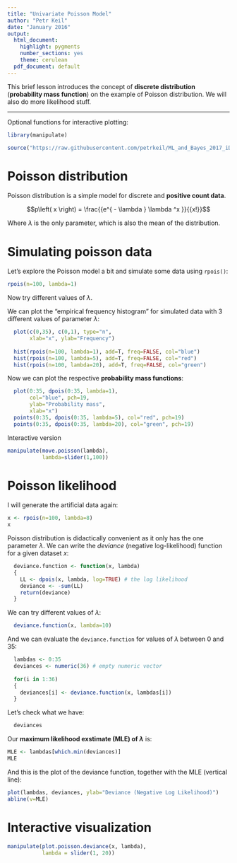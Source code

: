 ```yaml
---
title: "Univariate Poisson Model"
author: "Petr Keil"
date: "January 2016"
output:
  html_document:
    highlight: pygments
    number_sections: yes
    theme: cerulean
  pdf_document: default
---
```


This brief lesson introduces the concept of **discrete distribution** 
(**probability mass function**) on the example of Poisson distribution. We will
also do more likelihood stuff.

***

Optional functions for interactive plotting:

```r
library(manipulate)

source("https://raw.githubusercontent.com/petrkeil/ML_and_Bayes_2017_iDiv/master/Univariate%20Poisson%20Model/plotting_poisson.r")

```

# Poisson distribution

Poisson distribution is a simple model for discrete and **positive count data**.

$$p\left( x \right) = \frac{{e^{ - \lambda } \lambda ^x }}{{x!}}$$

Where $\lambda$ is the only parameter, which is also the mean of the distribution. 

# Simulating poisson data

Let's explore the Poisson model a bit and simulate some data using ```rpois()```:
```r
rpois(n=100, lambda=1)
```
Now try different values of $\lambda$.


We can plot the "empirical frequency histogram" for simulated data with 3 different values of parameter $\lambda$:
```r
  plot(c(0,35), c(0,1), type="n",
       xlab="x", ylab="Frequency")
  
  hist(rpois(n=100, lambda=1), add=T, freq=FALSE, col="blue")
  hist(rpois(n=100, lambda=5), add=T, freq=FALSE, col="red")
  hist(rpois(n=100, lambda=20), add=T, freq=FALSE, col="green")
```

Now we can plot the respective **probability mass functions**:
```r
  plot(0:35, dpois(0:35, lambda=1), 
       col="blue", pch=19, 
       ylab="Probability mass",
       xlab="x")
  points(0:35, dpois(0:35, lambda=5), col="red", pch=19)
  points(0:35, dpois(0:35, lambda=20), col="green", pch=19)
```

Interactive version

```r
manipulate(move.poisson(lambda),
           lambda=slider(1,100))
```


# Poisson likelihood

I will generate the artificial data again:
```r
x <- rpois(n=100, lambda=8)
x
```

Poisson distribution is didactically convenient as it only has the one parameter $\lambda$. We can write the *deviance* (negative log-likelihood) function for a given dataset $x$:
```r
  deviance.function <- function(x, lambda)
  {
    LL <- dpois(x, lambda, log=TRUE) # the log likelihood
    deviance <- -sum(LL)
    return(deviance)
  }
```

We can try different values of $\lambda$:
```r
  deviance.function(x, lambda=10)
```

And we can evaluate the ```deviance.function``` for values of $\lambda$ between 0 and 35:
```r
  lambdas <- 0:35
  deviances <- numeric(36) # empty numeric vector
  
  for(i in 1:36)
  {
    deviances[i] <- deviance.function(x, lambdas[i])  
  }
```

Let's check what we have:
```r
  deviances
```

Our **maximum likelihood exstimate (MLE) of $\lambda$** is:
```r
MLE <- lambdas[which.min(deviances)] 
MLE
```

And this is the plot of the deviance function, together with the 
MLE (vertical line):
```r
plot(lambdas, deviances, ylab="Deviance (Negative Log Likelihood)")
abline(v=MLE)
```

# Interactive visualization

```r
manipulate(plot.poisson.deviance(x, lambda),
           lambda = slider(1, 20))
```





